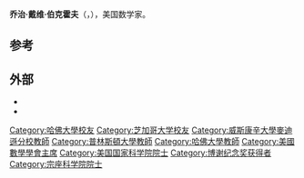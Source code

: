 {{refimprove|time=2014-07-20T03:47:07+00:00}}
{{noteTA
|1=zh-cn:密歇根州; zh-tw:密西根州; zh-hk:密芝根州;
|2=zh-cn:马萨诸塞州; zh-tw:麻薩諸塞州;zh-hk:麻省;
|3=zh-cn:威斯康星; zh-hant:威斯康辛;
}}
{{Infobox scientist
|name              = 乔治·戴维·伯克霍夫
|image             = George David Birkhoff 1.jpg
|caption           = George David Birkhoff
|birth_date        = {{birth date|1884|3|21}}
|birth_place       = [[美国|美国]][[密歇根州|密歇根州]][[阿勒根縣|阿勒根縣]]上艾瑟
|death_date        = {{death date and age|1944|11|12|1884|3|21}}
|death_place       = [[美国|美国]][[麻薩諸塞州|麻薩諸塞州]][[剑桥_(马萨诸塞州)|剑桥]]
|field             = [[数学|数学]]
|work_institutions = [[威斯康星大学麦迪逊分校|威斯康星大学麦迪逊分校]]<br>[[普林斯顿大学|普林斯顿大学]]<br>[[哈佛大学|哈佛大学]]
|alma_mater        = [[哈佛大学|哈佛大学]]<br />[[芝加哥大学|芝加哥大学]]
|doctoral_advisor  = [[E._H._Moore|E. H. Moore]]
|doctoral_students = [[羅伯特·丹尼·卡邁克爾|羅伯特·丹尼·卡邁克爾]]<br>[[哈斯勒·惠特尼|哈斯勒·惠特尼]]
|known_for         = [[遍历理论|遍历理论]]
|prizes            = [[博谢纪念奖|博谢纪念奖]]
}}
'''乔治·戴维·伯克霍夫'''（{{lang-en|George David Birkhoff}}，{{bd|1884年|3月21日|1944年|11月12日}}），美国数学家。

==参考==
{{Reflist}}

==外部==
*{{MacTutor Biography|id=Birkhoff}}
*{{MathGenealogy |id=5879}}

{{数学家小作品}}
{{博谢纪念奖获得者}}
{{Authority control}}

{{DEFAULTSORT:Birkhoff, George David}}
[[Category:哈佛大學校友|Category:哈佛大學校友]]
[[Category:芝加哥大学校友|Category:芝加哥大学校友]]
[[Category:威斯康辛大學麥迪遜分校教師|Category:威斯康辛大學麥迪遜分校教師]]
[[Category:普林斯頓大學教師|Category:普林斯頓大學教師]]
[[Category:哈佛大學教師|Category:哈佛大學教師]]
[[Category:美國數學學會主席|Category:美國數學學會主席]]
[[Category:美国国家科学院院士|Category:美国国家科学院院士]]
[[Category:博谢纪念奖获得者|Category:博谢纪念奖获得者]]
[[Category:宗座科学院院士|Category:宗座科学院院士]]